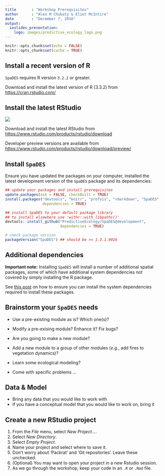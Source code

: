```yaml
---
title       : "Workshop Prerequisites"
author      : "Alex M Chubaty & Eliot McIntire"
date        : "December 7, 2016"
output:
  ioslides_presentation:
    logo: images/predictive_ecology_logo.png
---
```


```r
knitr::opts_chunk$set(echo = FALSE)
knitr::opts_chunk$set(cache = TRUE)
```

## Install a recent version of R

`SpaDES` requires R version `3.2.2` or greater.

Download and install the latest version of R (3.3.2) from [https://cran.rstudio.com/](https://cran.rstudio.com/)

## Install the latest RStudio

![](images/RStudio-Logo-Blue-Gray-125.png)

Download and install the latest RStudio from [https://www.rstudio.com/products/rstudio/download](https://www.rstudio.com/products/rstudio/download)

Developer preview versions are available from [https://www.rstudio.com/products/rstudio/download/preview/](https://www.rstudio.com/products/rstudio/download/preview/)

## Install `SpaDES`

Ensure you have updated the packages on your computer, installed the latest development version of the `SpaDES` package and its dependencies:

```r
## update your packages and install prerequisites
update.packages(ask = FALSE, checkBuilt = TRUE)
install.packages("devtools", "knitr", "profvis", "rmarkdown", "SpaDES",
                 dependencies = TRUE)

## install SpaDES to your default package library
## to install elsewhere use 'withr::with_libpaths()'
devtools::install_github("PredictiveEcology/SpaDES@development",
                         dependencies = TRUE)

# check package version
packageVersion("SpaDES") ## should be >= 1.3.1.9016
```

## Additional dependencies

**Important note:** Installing `SpaDES` will install a number of additional spatial packages, some of which have additional system dependencies not covered by simply installing the R package.

See [this post](http://predictiveecology.org/2015/04/24/installing-R-spatial-packages.html) on how to ensure you can install the system dependencies required to install these packages.

## Brainstorm your `SpaDES` needs

- Use a pre-existing module as is? Which one(s)?

- Modify a pre-exising module? Enhance it? Fix bugs?

- Are you going to make a new module?

- Add a new module to a group of other modules (*e.g.*, add fires to vegetation dynamics)?

- Learn some ecological modeling?

- Come with specific problems ...

## Data & Model

- Bring any data that you would like to work with
- If you have a conceptual model that you would like to work on, bring it

## Create a new RStudio project

1. From the *File* menu, select *New Project...*.
2. Select *New Directory*.
3. Select *Empty Project*.
4. Name your project and select where to save it.
5. Don't worry about 'Packrat' and 'Git repositories'. Leave these unchecked.
6. (Optional) You may want to open your project in a new Rstudio session.
7. As we go through the workshop, keep your code in an `.R` or `.Rmd` file.

